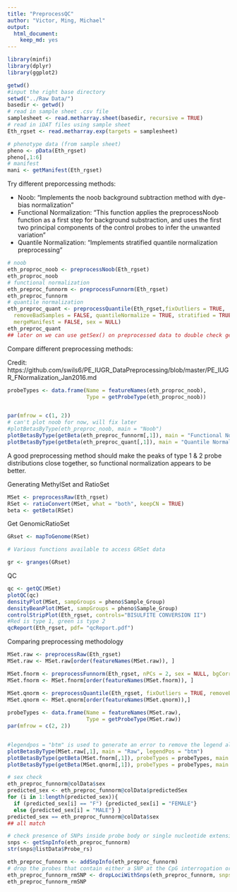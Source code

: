 ```yaml
---
title: "PreprocessQC"
author: "Victor, Ming, Michael"
output: 
  html_document: 
    keep_md: yes
---
```


```r
library(minfi)
library(dplyr)
library(ggplot2)
```

```r
getwd()
#input the right base directory
setwd("../Raw Data/")
basedir <- getwd()
# read in sample sheet .csv file
samplesheet <- read.metharray.sheet(basedir, recursive = TRUE)
# read in iDAT files using sample sheet
Eth_rgset <- read.metharray.exp(targets = samplesheet)

```

```r
# phenotype data (from sample sheet)
pheno <- pData(Eth_rgset)
pheno[,1:6]
# manifest
mani <- getManifest(Eth_rgset)
```
Try different preporcessing methods:

* Noob: "Implements the noob background subtraction method with dye-bias normalization"
* Functional Normalization: "This function applies the preprocessNoob function as a first step for background substraction, and uses the first two principal components of the control probes to infer the unwanted variation"
* Quantile Normalization: "Implements stratified quantile normalization preprocessing"

```r
# noob 
eth_proproc_noob <- preprocessNoob(Eth_rgset)
eth_proproc_noob
# functional normalization
eth_preproc_funnorm <- preprocessFunnorm(Eth_rgset)
eth_preproc_funnorm
# quantile normalization
eth_preproc_quant <- preprocessQuantile(Eth_rgset,fixOutliers = TRUE,
  removeBadSamples = FALSE, quantileNormalize = TRUE, stratified = TRUE, 
  mergeManifest = FALSE, sex = NULL)
eth_preproc_quant
## later on we can use getSex() on preprocessed data to double check genders for each observation
```


Compare different preprocessing methods:

Credit: https://github.com/swils6/PE_IUGR_DataPreprocessing/blob/master/PE_IUGR_FNormalization_Jan2016.md

```r

probeTypes <- data.frame(Name = featureNames(eth_proproc_noob),
                         Type = getProbeType(eth_proproc_noob))


par(mfrow = c(1, 2))
# can't plot noob for now, will fix later
#plotBetasByType(eth_preproc_noob, main = "Noob")
plotBetasByType(getBeta(eth_preproc_funnorm[,1]), main = "Functional Normalization", probeTypes = probeTypes)
plotBetasByType(getBeta(eth_preproc_quant[,1]), main = "Quantile Normalization", probeTypes = probeTypes)


```

A good preprocessing method should make the peaks of type 1 & 2 probe distributions close together, so functional normalization appears to be better.

Generating MethylSet and RatioSet
```r
MSet <- preprocessRaw(Eth_rgset) 
RSet <- ratioConvert(MSet, what = "both", keepCN = TRUE)
beta <- getBeta(RSet)
```

Get GenomicRatioSet
```r
GRset <- mapToGenome(RSet)

# Various functions available to access GRSet data

gr <- granges(GRset)
```

QC
```r
qc <- getQC(MSet)
plotQC(qc)
densityPlot(MSet, sampGroups = pheno$Sample_Group)
densityBeanPlot(MSet, sampGroups = pheno$Sample_Group)
controlStripPlot(Eth_rgset, controls="BISULFITE CONVERSION II")
#Red is type 1, green is type 2
qcReport(Eth_rgset, pdf= "qcReport.pdf")
```

Comparing preprocessing methodology
```r
MSet.raw <- preprocessRaw(Eth_rgset)
MSet.raw <- MSet.raw[order(featureNames(MSet.raw)), ]

MSet.fnorm <- preprocessFunnorm(Eth_rgset, nPCs = 2, sex = NULL, bgCorr = TRUE, dyeCorr = TRUE, verbose = TRUE)
MSet.fnorm <- MSet.fnorm[order(featureNames(MSet.fnorm)), ]

MSet.qnorm <- preprocessQuantile(Eth_rgset, fixOutliers = TRUE, removeBadSamples = TRUE, badSampleCutoff = 10.5, quantileNormalize = TRUE, stratified = TRUE, mergeManifest = FALSE, sex = NULL)
MSet.qnorm <- MSet.qnorm[order(featureNames(MSet.qnorm)),]
    
probeTypes <- data.frame(Name = featureNames(MSet.raw),
                         Type = getProbeType(MSet.raw))
par(mfrow = c(2, 2))


#legendpos = "btm" is used to generate an error to remove the legend all together. 
plotBetasByType(MSet.raw[,1], main = "Raw", legendPos = "btm")
plotBetasByType(getBeta(MSet.fnorm[,1]), probeTypes = probeTypes, main = "funNorm_noob", legendPos = "btm")
plotBetasByType(getBeta(MSet.qnorm[,1]), probeTypes = probeTypes, main = "Quantile", legendPos = "btm")
```


```r
# sex check
eth_preproc_funnorm@colData$sex
predicted_sex <- eth_preproc_funnorm@colData$predictedSex
for (i in 1:length(predicted_sex)){
  if (predicted_sex[i] == "F") {predicted_sex[i] = "FEMALE"}
  else {predicted_sex[i] = "MALE"} }
predicted_sex == eth_preproc_funnorm@colData$sex
## all match
```

```r
# check presence of SNPs inside probe body or single nucleotide extensions
snps <- getSnpInfo(eth_preproc_funnorm)
str(snps@listData$Probe_rs)

eth_preproc_funnorm <- addSnpInfo(eth_preproc_funnorm)
# drop the probes that contain either a SNP at the CpG interrogation or at the single nucleotide extension
eth_preproc_funnorm_rmSNP <- dropLociWithSnps(eth_preproc_funnorm, snps=c("SBE","CpG"), maf=0)
eth_preproc_funnorm_rmSNP
```


